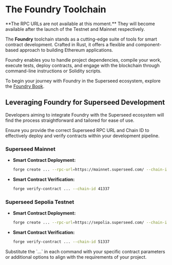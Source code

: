 
# The Foundry Toolchain

<Callout emoji="🚧">
  **The RPC URLs are not available at this moment.** They will become available
  after the launch of the Testnet and Mainnet respectively.
</Callout>

The **Foundry** toolchain stands as a cutting-edge suite of tools for smart contract development. Crafted in Rust, it offers a flexible and component-based approach to building Ethereum applications.

Foundry enables you to handle project dependencies, compile your work, execute tests, deploy contracts, and engage with the blockchain through command-line instructions or Solidity scripts.

To begin your journey with Foundry in the Superseed ecosystem, explore the [Foundry Book](https://book.getfoundry.sh/).

## Leveraging Foundry for Superseed Development

Developers aiming to integrate Foundry with the Superseed ecosystem will find the process straightforward and tailored for ease of use.

Ensure you provide the correct Superseed RPC URL and Chain ID to effectively deploy and verify contracts within your development pipeline.

### Superseed Mainnet

- **Smart Contract Deployment:**
  ```bash
  forge create ... --rpc-url=https://mainnet.superseed.com/ --chain-id 41337
  ```
- **Smart Contract Verification:**
  ```bash
  forge verify-contract ... --chain-id 41337
  ```

### Superseed Sepolia Testnet

- **Smart Contract Deployment:**
  ```bash
  forge create ... --rpc-url=https://sepolia.superseed.com/ --chain-id 51337
  ```
- **Smart Contract Verification:**
  ```bash
  forge verify-contract ... --chain-id 51337
  ```

<Callout type="info" emoji="ℹ️">
  Substitute the `...` in each command with your specific contract parameters or
  additional options to align with the requirements of your project.
</Callout>
